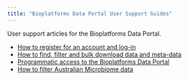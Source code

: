 ```yaml
---
title: "Bioplatforms Data Portal User Support Guides"
---
```


User support articles for the Bioplatforms Data Portal.

- [How to register for an account and log-in](registration_login.html)
- [How to find, filter and bulk download data and meta-data](find_filter_download.html)
- [Programmatic access to the Bioplatforms Data Portal](programmatic_access.html)
- [How to filter Australian Microbiome data](metadata_filter_ausmicrobiome.html)
